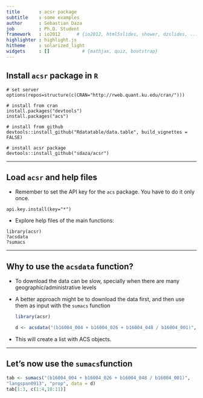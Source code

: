 ```yaml
---
title       : acsr package
subtitle    : some examples
author      : Sebastian Daza
job         : Ph.D. Student
framework   : io2012      # {io2012, html5slides, shower, dzslides, ...}
highlighter : highlight.js
hitheme     : solarized_light
widgets     : []            # {mathjax, quiz, bootstrap}
--- 
```


## Install `acsr` package in `R`


```
# set server
options(repos=structure(c(CRAN="http://rweb.quant.ku.edu/cran/")))

# install from cran
install.packages("devtools")
install.packages("acs")

# install from github
devtools::install_github("Rdatatable/data.table", build_vignettes = FALSE)

# install acsr package
devtools::install_github("sdaza/acsr")
```

---

## Load `acsr` and help files


- Remember to set the API key for the `acs` package. You have to do it only once.

```
api.key.install(key="*")
```

- Explore help files of the main functions: 

```
library(acsr)
?acsdata
?sumacs
```

----

## Why to use the `acsdata` function?

- To download the data can be slow, specially when there are many geographic/administrative levels
-  A better approach might be to download the data first, and then use them as input with the `sumacs` function 

    ```r
    library(acsr)
    ```

    ```r
    d <- acsdata("(b16004_004 + b16004_026 + b16004_048 / b16004_001)", level = "county")
    ```

- This will create a list with ACS objects.

---

## Let's now use the `sumacs`function

```r
tab <- sumacs("(b16004_004 + b16004_026 + b16004_048 / b16004_001)", 
"langspan0913", "prop", data = d)
tab[1:3, c(1:4,10:11)]
```

